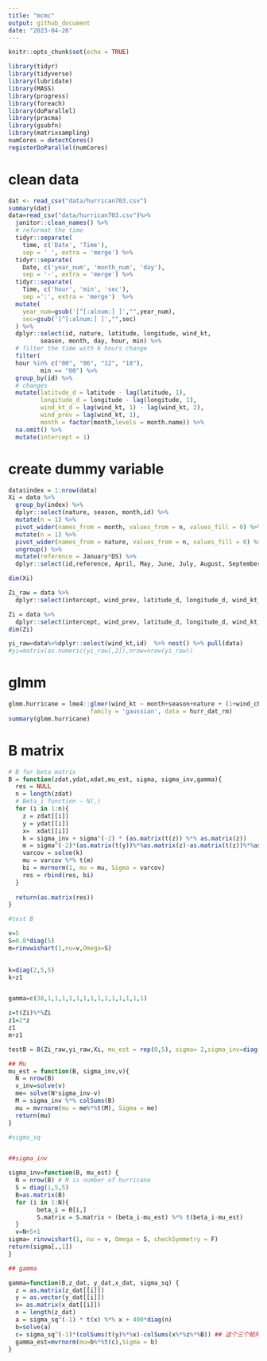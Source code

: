 ```yaml
---
title: "mcmc"
output: github_document
date: "2023-04-26"
---
```


```r
knitr::opts_chunk$set(echo = TRUE)
```

```r
library(tidyr)
library(tidyverse)
library(lubridate)
library(MASS)
library(progress)
library(foreach)
library(doParallel)
library(pracma)
library(gsubfn)
library(matrixsampling)
numCores = detectCores()
registerDoParallel(numCores) 
```

# clean data
```r
dat <- read_csv("data/hurrican703.csv")
summary(dat)
data=read_csv("data/hurrican703.csv")%>%
  janitor::clean_names() %>%
  # reformat the time 
  tidyr::separate(
    time, c('Date', 'Time'), 
    sep = ' ', extra = 'merge') %>% 
  tidyr::separate(
    Date, c('year_num', 'month_num', 'day'), 
    sep = '-', extra = 'merge') %>% 
  tidyr::separate(
    Time, c('hour', 'min', 'sec'), 
    sep =':', extra = 'merge')  %>%
  mutate(
    year_num=gsub('[^[:alnum:] ]',"",year_num),
    sec=gsub('[^[:alnum:] ]',"",sec)
  ) %>%
  dplyr::select(id, nature, latitude, longitude, wind_kt, 
         season, month, day, hour, min) %>%
  # filter the time with 6 hours change
  filter(
  hour %in% c("00", "06", "12", "18"),
         min == "00") %>%
  group_by(id) %>% 
  # changes 
  mutate(latitude_d = latitude - lag(latitude, 1),
         longitude_d = longitude - lag(longitude, 1),
         wind_kt_d = lag(wind_kt, 1) - lag(wind_kt, 2),
         wind_prev = lag(wind_kt, 1),
         month = factor(month,levels = month.name)) %>% 
  na.omit() %>% 
  mutate(intercept = 1) 
```

# create dummy variable
```r
data$index = 1:nrow(data)
Xi = data %>% 
  group_by(index) %>% 
  dplyr::select(nature, season, month,id) %>% 
  mutate(n = 1) %>% 
  pivot_wider(names_from = month, values_from = n, values_fill = 0) %>% 
  mutate(n = 1) %>% 
  pivot_wider(names_from = nature, values_from = n, values_fill = 0) %>% 
  ungroup() %>% 
  mutate(reference = January*DS) %>% 
  dplyr::select(id,reference, April, May, June, July, August, September, October, November, December, season, TS, ET, SS, NR) %>% nest(.by=id) %>% pull()

dim(Xi)

Zi_raw = data %>% 
  dplyr::select(intercept, wind_prev, latitude_d, longitude_d, wind_kt_d,id) %>% nest() %>%pull(data)

Zi = data %>% 
  dplyr::select(intercept, wind_prev, latitude_d, longitude_d, wind_kt_d,id)
dim(Zi)

yi_raw=data%>%dplyr::select(wind_kt,id)  %>% nest() %>% pull(data)
#yi=matrix(as.numeric(yi_raw[,2]),nrow=nrow(yi_raw))
```


# glmm
```r
glmm.hurricane = lme4::glmer(wind_kt ~ month+season+nature + (1+wind_change+latitude_d+longitude_d+wind_kt_d|id),
                       family = 'gaussian', data = hurr_dat_rm)
summary(glmm.hurricane)
```



# B matrix
```r
# B for beta matrix
B = function(zdat,ydat,xdat,mu_est, sigma, sigma_inv,gamma){
  res = NULL
  n = length(zdat)
  # Beta_i function ~ N(,)
  for (i in 1:n){
    z = zdat[[i]]
    y = ydat[[i]]
    x=  xdat[[i]]
    k = sigma_inv + sigma^(-2) * (as.matrix(t(z)) %*% as.matrix(z))
    m = sigma^(-2)*(as.matrix(t(y))%*%as.matrix(z)-as.matrix(t(z))%*%as.matrix(x)%*%gamma) + t(mu_est) %*% sigma_inv 
    varcov = solve(k)
    mu = varcov %*% t(m)
    bi = mvrnorm(1, mu = mu, Sigma = varcov)
    res = rbind(res, bi)
  }
  
  return(as.matrix(res))
}
```


```r
#test B

v=5
S=0.8*diag(5)
m=rinvwishart(1,nu=v,Omega=S)

 
k=diag(2,5,5)
k+z1


gamma=c(38,1,1,1,1,1,1,1,1,1,1,1,1,1,1)

```

```r
z=t(Zi)%*%Zi
z1=2*z
z1
m+z1
```

```r
testB = B(Zi_raw,yi_raw,Xi, mu_est = rep(0,5), sigma= 2,sigma_inv=diag(2,5,5) ,gamma=c(38,1,1,1,1,1,1,1,1,1,1,1,1,1,1))

```



```r
## Mu
mu_est = function(B, sigma_inv,v){
  N = nrow(B)
  v_inv=solve(v)
  me= solve(N*sigma_inv-v)
  M = sigma_inv %*% colSums(B)
  mu = mvrnorm(mu = me%*%t(M), Sigma = me)
  return(mu)
}
```

```r
#sigma_sq



```



```r
##sigma_inv

sigma_inv=function(B, mu_est) {
  N = nrow(B) # N is number of hurricane
  S = diag(1,5,5)
  B=as.matrix(B)
  for (i in 1:N){
        beta_i = B[i,]
        S.matrix = S.matrix + (beta_i-mu_est) %*% t(beta_i-mu_est)
  }
  v=N+5+1
sigma= rinvwishart(1, nu = v, Omega = S, checkSymmetry = F)
return(sigma[,,1])
}

```


```r
## gamma 

gamma=function(B,z_dat, y_dat,x_dat, sigma_sq) {
  z = as.matrix(z_dat[[i]])
  y = as.vector(y_dat[[i]])
  x= as.matrix(x_dat[[i]])
  n = length(z_dat)
  a = sigma_sq^(-1) * t(x) %*% x + 400*diag(n)
  b=solve(a)
  c= sigma_sq^(-1)*(colSums(t(y)%*%x)-colSums(x%*%z%*%B)) ## 这个三个矩阵相乘能这么写嘛
  gamma_est=mvrnorm(mu=b%*%t(c),Sigma = b)
}


```
